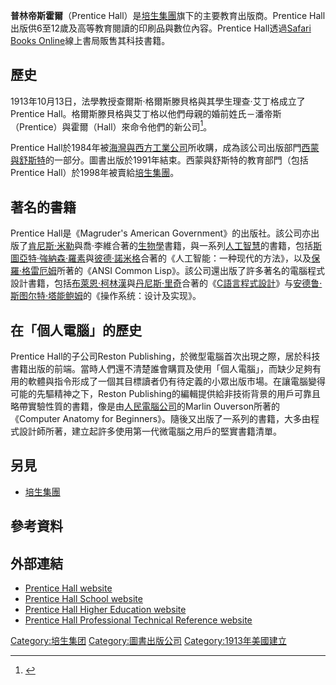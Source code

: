 {{NoteTA
|G1 = IT
}}
{{Infobox publisher
| image        = 
| parent       = [[培生教育|培生教育]]
| status       = 
| founded      = 1913年
| founder      = 查爾斯·格爾斯滕貝格（Charles Gerstenberg）與<br />理查·艾丁格（Richard Ettinger）
| successor    = 
| country      = [[美國|美國]]
| headquarters = [[紐澤西州上鞍河市|紐澤西州上鞍河市]]
| distribution = 
| keypeople    = 
| publications = [[圖書|圖書]]
| topics       = 
| genre        = 
| imprints     = 
| revenue      = 
| numemployees = 
| nasdaq       = 
| url          = {{URL|http://prenticehall.com/}}
}}

'''普林帝斯霍爾'''（Prentice Hall）是[[培生集團|培生集團]]旗下的主要教育出版商。Prentice Hall出版供6至12歲及高等教育閱讀的印刷品與數位內容。Prentice Hall透過[[Safari_Books_Online|Safari Books Online]]線上書局販售其科技書籍。

==歷史==
1913年10月13日，法學教授查爾斯·格爾斯滕貝格與其學生理查·艾丁格成立了Prentice Hall。格爾斯滕貝格與艾丁格以他們母親的婚前姓氏－潘帝斯（Prentice）與霍爾（Hall）來命令他們的新公司<ref name="PrenticeHallAbout">{{cite web|url=http://www.phschool.com/about_ph/ |title=About Prentice Hall |accessdate=2007-05-23 |deadurl=yes |archiveurl=https://web.archive.org/web/20070503010108/http://www.phschool.com/about_ph/ |archivedate=2007-05-03 }}</ref>。

Prentice Hall於1984年被[[海灣與西方工業公司|海灣與西方工業公司]]所收購，成為該公司出版部門[[西蒙與舒斯特|西蒙與舒斯特]]的一部分。圖書出版於1991年結束。西蒙與舒斯特的教育部門（包括Prentice Hall）於1998年被賣給[[培生集團|培生集團]]。

==著名的書籍==
Prentice Hall是《Magruder's American Government》的出版社。該公司亦出版了[[肯尼斯·米勒|肯尼斯·米勒]]與喬·李維合著的[[生物學|生物學]]書籍，與一系列[[人工智慧|人工智慧]]的書籍，包括[[斯圖亞特·強納森·羅素|斯圖亞特·強納森·羅素]]與[[彼德·諾米格|彼德·諾米格]]合著的《人工智能：一种现代的方法》，以及[[保羅·格雷厄姆|保羅·格雷厄姆]]所著的《ANSI Common Lisp》。該公司還出版了許多著名的電腦程式設計書籍，包括[[布萊恩·柯林漢|布萊恩·柯林漢]]與[[丹尼斯·里奇|丹尼斯·里奇]]合著的《[[C語言程式設計|C語言程式設計]]》与[[安德鲁·斯图尔特·塔能鲍姆|安德鲁·斯图尔特·塔能鲍姆]]的《操作系统：设计及实现》。

==在「個人電腦」的歷史==
Prentice Hall的子公司Reston Publishing，於微型電腦首次出現之際，居於科技書籍出版的前端。當時人們還不清楚誰會購買及使用「個人電腦」，而缺少足夠有用的軟體與指令形成了一個其目標讀者仍有待定義的小眾出版市場。在讓電腦變得可能的先驅精神之下，Reston Publishing的編輯提供給非技術背景的用戶可靠且略帶實驗性質的書籍，像是由[[人民電腦公司|人民電腦公司]]的Marlin Ouverson所著的《Computer Anatomy for Beginners》。隨後又出版了一系列的書籍，大多由程式設計師所著，建立起許多使用第一代微電腦之用戶的堅實書籍清單。

==另見==
* [[培生集團|培生集團]]

==參考資料==
{{Reflist}}

==外部連結==
* [http://prenticehall.com/ Prentice Hall website] {{Wayback|url=http://prenticehall.com/ |date=20190918040134 }}
* [https://www.savvas.com/ Prentice Hall School website] {{Wayback|url=https://www.savvas.com/ |date=20190818120709 }}
* [http://www.pearsonhighered.com/ Prentice Hall Higher Education website] {{Wayback|url=http://www.pearsonhighered.com/ |date=20170529121957 }}
* [http://www.informit.com/imprint/index.aspx?st=61089 Prentice Hall Professional Technical Reference website] {{Wayback|url=http://www.informit.com/imprint/index.aspx?st=61089 |date=20190927235408 }}

{{培生集团}}
[[Category:培生集团|Category:培生集团]]
[[Category:圖書出版公司|Category:圖書出版公司]]
[[Category:1913年美國建立|Category:1913年美國建立]]